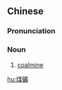 {{also|煤矿}}
==Chinese==
{{zh-forms|s=煤矿}}

===Pronunciation===
{{zh-pron
|m=méikuàng
|c=mui4 kong3
|mn=môe-khòng
|cat=n
}}

===Noun===
{{zh-noun}}
# [[coalmine]]

[[hu:煤礦]]